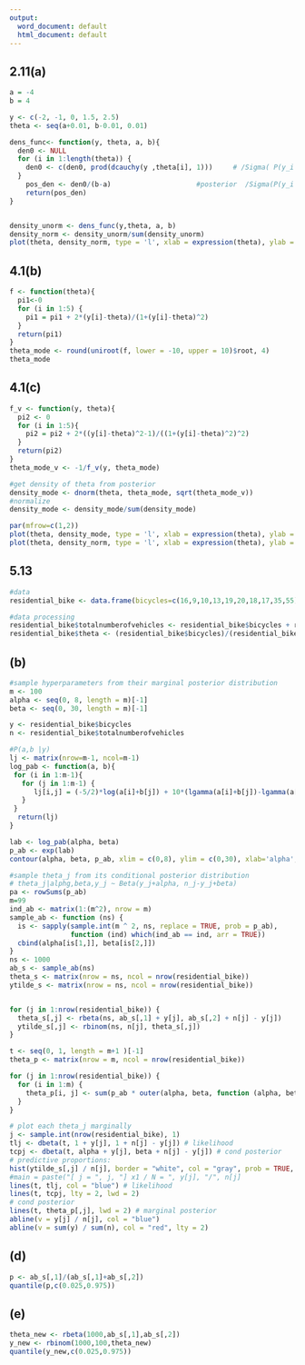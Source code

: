 ```yaml
---
output:
  word_document: default
  html_document: default
---
```

## 2.11(a)
```r
a = -4
b = 4

y <- c(-2, -1, 0, 1.5, 2.5)
theta <- seq(a+0.01, b-0.01, 0.01)

dens_func<- function(y, theta, a, b){
  den0 <- NULL
  for (i in 1:length(theta)) {
    den0 <- c(den0, prod(dcauchy(y ,theta[i], 1)))     # /Sigma( P(y_i|theta) )
  }
    pos_den <- den0/(b-a)                     #posterior  /Sigma(P(y_i|theta)) * P(theta)
    return(pos_den)
}


density_unorm <- dens_func(y,theta, a, b) 
density_norm <- density_unorm/sum(density_unorm)
plot(theta, density_norm, type = 'l', xlab = expression(theta), ylab = expression('Normalized '~ P(theta~"|"~y)))
```
## 4.1(b)
```r
f <- function(theta){
  pi1<-0
  for (i in 1:5) {
    pi1 = pi1 + 2*(y[i]-theta)/(1+(y[i]-theta)^2)
  }
  return(pi1)
}
theta_mode <- round(uniroot(f, lower = -10, upper = 10)$root, 4)
theta_mode
```

## 4.1(c)
```r
f_v <- function(y, theta){
  pi2 <- 0
  for (i in 1:5){
    pi2 = pi2 + 2*((y[i]-theta)^2-1)/((1+(y[i]-theta)^2)^2)
  }
  return(pi2)
}
theta_mode_v <- -1/f_v(y, theta_mode)

#get density of theta from posterior
density_mode <- dnorm(theta, theta_mode, sqrt(theta_mode_v))
#normalize
density_mode <- density_mode/sum(density_mode)

par(mfrow=c(1,2))
plot(theta, density_mode, type = 'l', xlab = expression(theta), ylab = expression( P(theta~"|"~y)),main = 'Normal Approximation Density')
plot(theta, density_norm, type = 'l', xlab = expression(theta), ylab = expression('Normalized '~ P(theta~"|"~y)),main = 'Exact Density')
```


## 5.13
```r
#data
residential_bike <- data.frame(bicycles=c(16,9,10,13,19,20,18,17,35,55),other_vehicles=c(58,90,48,57,103,57,86,112,273,64))

#data processing
residential_bike$totalnumberofvehicles <- residential_bike$bicycles + residential_bike$other_vehicles
residential_bike$theta <- (residential_bike$bicycles)/(residential_bike$totalnumberofvehicles)

```

## (b)
```r
#sample hyperparameters from their marginal posterior distribution
m <- 100
alpha <- seq(0, 8, length = m)[-1]
beta <- seq(0, 30, length = m)[-1]

y <- residential_bike$bicycles
n <- residential_bike$totalnumberofvehicles

#P(a,b |y)
lj <- matrix(nrow=m-1, ncol=m-1)
log_pab <- function(a, b){
 for (i in 1:m-1){
   for (j in 1:m-1) {
      lj[i,j] = (-5/2)*log(a[i]+b[j]) + 10*(lgamma(a[i]+b[j])-lgamma(a[i])-lgamma(b[j])) + sum(lgamma(y+a[i])+lgamma(n-y+b[j])-lgamma(a[i]+n+b[j]))
   }
 }
  return(lj)
}

lab <- log_pab(alpha, beta)
p_ab <- exp(lab)
contour(alpha, beta, p_ab, xlim = c(0,8), ylim = c(0,30), xlab='alpha', ylab='beta')


```


```r
#sample theta_j from its conditional posterior distribution 
# theta_j|alphg,beta,y_j ~ Beta(y_j+alpha, n_j-y_j+beta)
pa <- rowSums(p_ab) 
m=99
ind_ab <- matrix(1:(m^2), nrow = m) 
sample_ab <- function (ns) { 
  is <- sapply(sample.int(m ^ 2, ns, replace = TRUE, prob = p_ab), 
               function (ind) which(ind_ab == ind, arr = TRUE)) 
  cbind(alpha[is[1,]], beta[is[2,]]) 
} 
ns <- 1000 
ab_s <- sample_ab(ns) 
theta_s <- matrix(nrow = ns, ncol = nrow(residential_bike)) 
ytilde_s <- matrix(nrow = ns, ncol = nrow(residential_bike)) 


for (j in 1:nrow(residential_bike)) { 
  theta_s[,j] <- rbeta(ns, ab_s[,1] + y[j], ab_s[,2] + n[j] - y[j])
  ytilde_s[,j] <- rbinom(ns, n[j], theta_s[,j])
} 

t <- seq(0, 1, length = m+1 )[-1] 
theta_p <- matrix(nrow = m, ncol = nrow(residential_bike))

for (j in 1:nrow(residential_bike)) { 
  for (i in 1:m) { 
    theta_p[i, j] <- sum(p_ab * outer(alpha, beta, function (alpha, beta)  dbeta(t[i], alpha + y[j], beta + n[j] - y[j])))
  } 
}


```


```r
# plot each theta_j marginally
j <- sample.int(nrow(residential_bike), 1) 
tlj <- dbeta(t, 1 + y[j], 1 + n[j] - y[j]) # likelihood 
tcpj <- dbeta(t, alpha + y[j], beta + n[j] - y[j]) # cond posterior 
# predictive proportions: 
hist(ytilde_s[,j] / n[j], border = "white", col = "gray", prob = TRUE, xlim = c(0, 1), ylim = c(0, max(tlj, tcpj, theta_p[,j])), xlab = expression(theta[j]), ylab = "density")
#main = paste("[ j = ", j, "] x1 / N = ", y[j], "/", n[j]
lines(t, tlj, col = "blue") # likelihood 
lines(t, tcpj, lty = 2, lwd = 2) 
# cond posterior 
lines(t, theta_p[,j], lwd = 2) # marginal posterior 
abline(v = y[j] / n[j], col = "blue") 
abline(v = sum(y) / sum(n), col = "red", lty = 2)

```

## (d)
```r
p <- ab_s[,1]/(ab_s[,1]+ab_s[,2]) 
quantile(p,c(0.025,0.975))
```

## (e)
```r
theta_new <- rbeta(1000,ab_s[,1],ab_s[,2]) 
y_new <- rbinom(1000,100,theta_new) 
quantile(y_new,c(0.025,0.975))
```









